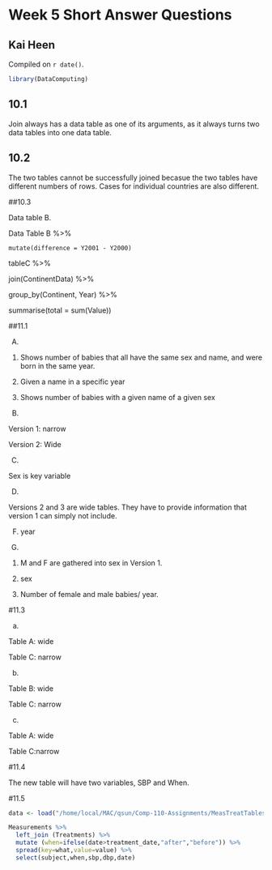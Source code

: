 # Week 5 Short Answer Questions

## Kai Heen

<!-- leave this material as is -->
Compiled on `r date()`.

```r
library(DataComputing)
```
<!-- put your content after this line -->
## 10.1

Join always has a data table as one of its arguments, as it always turns two data tables into one data table.

## 10.2

The two tables cannot be successfully joined becasue the two tables have different numbers of rows. Cases for individual countries are also different. 

##10.3

Data table B.

Data Table B %>% 

    mutate(difference = Y2001 - Y2000)


tableC %>%

  join(ContinentData) %>%
  
  group_by(Continent, Year) %>%
  
  summarise(total = sum(Value))

##11.1 

(A)

1.  Shows number of babies that all have the same sex and name, and were born in the same year.

2. Given a name in a specific year

3. Shows number of babies with a given name of a given sex


(B)

Version 1: narrow 

Version 2: Wide

(C)

Sex is key variable

(D)

Versions 2 and 3 are wide tables. They have to provide information that version 1 can simply not include.


(F) year

(G)

1. M and F are gathered into sex in Version 1. 

2. sex

3. Number of female and male babies/ year.

#11.3

a)

Table A: wide 

Table C: narrow

b)

Table B: wide 

Table C: narrow

c)

Table A: wide 

Table C:narrow

#11.4 

The new table will have two variables, SBP and When.

#11.5
```r
data <- load("/home/local/MAC/qsun/Comp-110-Assignments/MeasTreatTables.rda")

Measurements %>% 
  left_join (Treatments) %>%
  mutate (when=ifelse(date>treatment_date,"after","before")) %>%
  spread(key=what,value=value) %>%
  select(subject,when,sbp,dbp,date)
```

